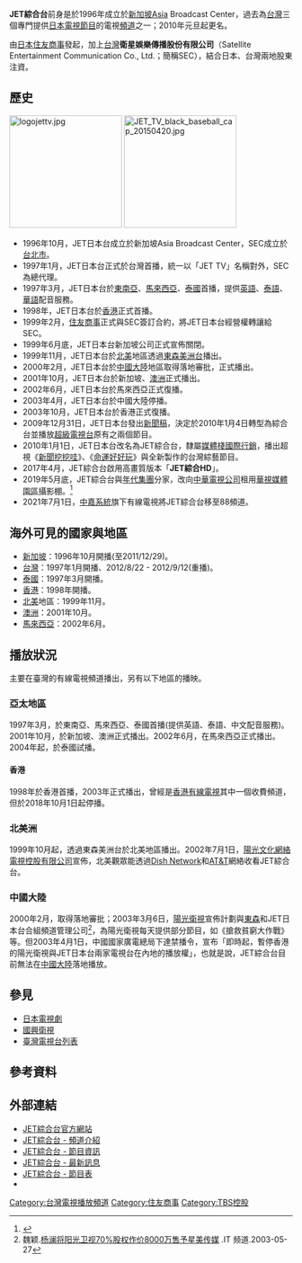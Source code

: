 {{頻道資訊
| 頻道名稱         = JET綜合台
| 頻道圖片檔案     = Jet_logo_2007.png
| 頻道圖片尺寸     = 200px
| 頻道圖片名稱     = JET綜合台台標
| 所屬國家         = {{ROC-TW}}
| 總部所在         = {{flagicon|TWN}} [[台北市|台北市]][[內湖區|內湖區]]瑞光路266號12樓
| 播放地區         = {{TW}}、[[亞洲|亞洲]]、[[北美|北美]]
| 開播日期         = 1996年
| 停播日期         = 
| 視頻格式         = [[1080i|1080i]] [[16:9|16:9]]（HD）
| 頻道語言         = [[中華民國國語|國語]]
| 收視率           = 
| 收視率調查時間   = 
| 收視率資料來源   = 
| 頻道口號         = 
| 擁有者           = 衛星娛樂傳播股份有限公司
| 持股者           = 媒體棧國際行銷事業股份有限公司 
| 前頻道名稱       = JET日本台
| 被取代名稱       = JET綜合台
| 集團同類頻道     = {{ubl|[[東風衛視|東風衛視]]|[[國興衛視|國興衛視]]|[[華藝台灣台|華藝台灣台]]}}
| 重播服務頻道     = 
| 頻道官方網站     = https://www.media-chain.com.tw/channel-intro.php?channel=2
| 備註             = 
| 衛星電視供應商01 = {{US}}Dish Network
| 衛星電視頻道數01 = 9955頻道
| 有線電視供應商01 = {{TW}}[[台灣有線電視業者列表|全國有線電視]]
| 有線電視頻道數01 = 45/88頻道（HD）
| 有線電視供應商02 = {{TW}}天外天有線電視
| 有線電視頻道數02 = 45頻道（HD）
|}}

{{Infobox Company 
| company_name       = 媒體棧國際行銷事業股份有限公司
| company_name_en    = MEDIA CHAIN INTERNATIONAL MARKETING Co., Ltd.
| company_logo       = 
| company_type       = 股份有限公司
| local_code_name    = TW
| local_code            = 80146604
| company_slogan     = 
| traded_as          =  非上市
| trading_name       = 
| foundation         = 2002年12月20日
| location           = {{flagicon|TWN}} 臺北市[[內湖區|內湖區]]瑞光路266號12樓
| area_served        = {{TW}}
| founder            = 
| key_people         = [[董事長|董事長]]：[[洪正宏|洪正宏]]
| industry           = 廣播媒體
| products           = 電視節目製作業
| capital            = [[新台幣|新台幣]]10,000,000元
| revenue            = 
| operating_income   = 
| profit             = 
| market_value       =
| num_employees      = 
| P/E ratio          =
| earnings per share = 
| Net asset value    =
| accounting_period  = 每年12月（月制會計年度）
| parent             = 
| divisions          =
| major_shareholder  = 
| subsid             = 
| homepage           =https://www.media-chain.com.tw/channel-intro.php?channel=2
| footnotes          =
}}
'''JET綜合台'''前身是於1996年成立於[[新加坡|新加坡]]Asia Broadcast Center，過去為[[台灣|台灣]]三個專門提供[[日本|日本]][[電視節目|電視節目]]的電視[[頻道|頻道]]之一；2010年元旦起更名。

由[[日本|日本]][[住友商事|住友商事]]發起，加上[[台灣|台灣]]'''衛星娛樂傳播股份有限公司'''（Satellite Entertainment Communication Co., Ltd.；簡稱SEC），結合日本、台灣兩地股東注資。

== 歷史 ==
[[File:logojettv.jpg|200px]]
[[File:JET_TV_black_baseball_cap_20150420.jpg|200px]]
*1996年10月，JET日本台成立於新加坡Asia Broadcast Center，SEC成立於[[台北市|台北市]]。
*1997年1月，JET日本台正式於台灣首播，統一以「JET TV」名稱對外，SEC為總代理。
*1997年3月，JET日本台於[[東南亞|東南亞]]、[[馬來西亞|馬來西亞]]、[[泰國|泰國]]首播，提供[[英語|英語]]、[[泰語|泰語]]、[[華語|華語]]配音服務。
*1998年，JET日本台於[[香港|香港]]正式首播。
*1999年2月，[[住友商事|住友商事]]正式與SEC簽訂合約，將JET日本台經營權轉讓給SEC。
*1999年6月底，JET日本台新加坡公司正式宣佈關閉。
*1999年11月，JET日本台於[[北美|北美]]地區透過[[東森美洲衛視|東森美洲台]]播出。
*2000年2月，JET日本台於[[中國大陸|中國大陸]]地區取得落地審批，正式播出。
*2001年10月，JET日本台於新加坡、[[澳洲|澳洲]]正式播出。
*2002年6月，JET日本台於馬來西亞正式復播。
*2003年4月，JET日本台於中國大陸停播。
*2003年10月，JET日本台於香港正式復播。
*2009年12月31日，JET日本台發出[[新聞稿|新聞稿]]，決定於2010年1月4日轉型為綜合台並播放[[超級電視台|超級電視台]]原有之兩個節目。
*2010年1月1日，JET日本台改名為JET綜合台，隸屬[[媒體棧國際行銷|媒體棧國際行銷]]，播出超視《[[新聞挖挖哇|新聞挖挖哇]]》、《[[命運好好玩_(電視節目)|命運好好玩]]》與全新製作的台灣綜藝節目。
*2017年4月，JET綜合台啟用高畫質版本「'''JET綜合HD'''」。
*2019年5月底，JET綜合台與[[年代集團|年代集團]]分家，改向[[中華電視公司|中華電視公司]]租用[[華視媒體園區|華視媒體園區]]攝影棚。<ref>{{cite news |title=「命運好好玩」攝影棚搬家 郭靜純「像是穿越劇」 |url=https://stars.udn.com/star/story/10091/3904824 |accessdate=2020-01-22 |work=噓！星聞 |date=2019-07-02 |language=zh-TW |archive-date=2020-10-24 |archive-url=https://web.archive.org/web/20201024043537/https://stars.udn.com/star/story/10091/3904824 |dead-url=no }}</ref>
*2021年7月1日，[[中嘉數位|中嘉系統]]旗下有線電視將JET綜合台移至88頻道。

== 海外可見的國家與地區 ==
*[[新加坡|新加坡]]：1996年10月開播(至2011/12/29)。
*[[台灣|台灣]]：1997年1月開播、2012/8/22 - 2012/9/12(重播)。
*[[泰國|泰國]]：1997年3月開播。
*[[香港|香港]]：1998年開播。
*[[北美|北美]]地區：1999年11月。
*[[澳大利亚|澳洲]]：2001年10月。
*[[馬來西亞|馬來西亞]]：2002年6月。

== 播放狀況 ==
主要在臺灣的有線電視頻道播出，另有以下地區的播映。

=== 亞太地區 ===
1997年3月，於東南亞、馬來西亞、泰國首播(提供英語、泰語、中文配音服務)。2001年10月，於新加坡、澳洲正式播出。2002年6月，在馬來西亞正式播出。2004年起，於泰國試播。

==== 香港 ====
1998年於香港首播，2003年正式播出，曾經是[[香港有線電視|香港有線電視]]其中一個收費頻道，但於2018年10月1日起停播。

=== 北美洲 ===
1999年10月起，透過東森美洲台於北美地區播出。2002年7月1日，[[陽光文化網絡電視控股有限公司|陽光文化網絡電視控股有限公司]]宣佈，北美觀眾能透過[[Dish_Network|Dish Network]]和[[AT&T|AT&T]]網絡收看JET綜合台。

=== 中國大陸 ===
2000年2月，取得落地審批；2003年3月6日，[[陽光衛視|陽光衛視]]宣佈計劃與[[東森電視|東森]]和JET日本台合組頻道管理公司<ref>魏颖.[http://it.sohu.com/74/89/article209558974.shtml 杨澜将阳光卫视70%股权作价8000万售予星美传媒] {{Wayback|url=http://it.sohu.com/74/89/article209558974.shtml |date=20110731182603 }}.IT 频道.2003-05-27</ref>，為陽光衛視每天提供部分節目，如《搶救貧窮大作戰》等。但2003年4月1日，中國國家廣電總局下達禁播令，宣布「即時起，暫停香港的陽光衛視與JET日本台兩家電視台在內地的播放權」，也就是說，JET綜合台目前無法在[[中國大陸|中國大陸]]落地播放。

== 參見 ==
*[[日本電視劇|日本電視劇]]
*[[國興衛視|國興衛視]]
*[[臺灣電視台列表|臺灣電視台列表]]

== 參考資料 ==
{{Reflist}}

== 外部連結 ==
*[https://www.media-chain.com.tw/channel-intro.php?channel=2 JET綜合台官方網站]{{Wayback|url=https://www.media-chain.com.tw/channel-intro.php?channel=2 |date=20210110121720}}
*[https://www.media-chain.com.tw/channel-intro.php?channel=2#introduction JET綜合台 - 頻道介紹] {{Wayback|url=https://www.media-chain.com.tw/channel-intro.php?channel=2#introduction |date=20210110121720 }}
*[https://www.media-chain.com.tw/channel-intro.php?channel=2#program JET綜合台 - 節目資訊] {{Wayback|url=https://www.media-chain.com.tw/channel-intro.php?channel=2#program |date=20210110121720 }}
*[https://www.media-chain.com.tw/channel-intro.php?channel=2#news JET綜合台 - 最新訊息] {{Wayback|url=https://www.media-chain.com.tw/channel-intro.php?channel=2#news |date=20210110121720 }}
*[https://www.media-chain.com.tw/channel-schedule.php?channel=2 JET綜合台 - 節目表] {{Wayback|url=https://www.media-chain.com.tw/channel-schedule.php?channel=2 |date=20220216203429 }}
*{{facebook|Jettv45|Jet綜合台}}

{{台灣電視台}}
{{台灣電視頻道}}

[[Category:台灣電視播放頻道|Category:台灣電視播放頻道]]
[[Category:住友商事|Category:住友商事]]
[[Category:TBS控股|Category:TBS控股]]